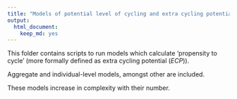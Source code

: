 ```yaml
---
title: "Models of potential level of cycling and extra cycling potential"
output:
  html_document:
    keep_md: yes
---
```


This folder contains scripts to run models which calculate 'propensity to cycle'
(more formally defined as extra cycling potential (*ECP*)).

Aggregate and individual-level models, amongst other are included.

These models increase in complexity with their number.
